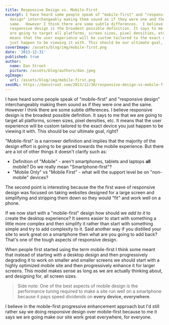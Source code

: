 ```yaml
---
title: Responsive Design vs. Mobile-First
excerpt: I have heard some people speak of "mobile-first" and "responsive
  design" interchangeably making them sound as if they were one and the
  same.  However I think there are some subtle differences.  I believe
  responsive design is the broadest possible definition. It says to me that we
  are going to target all platforms, screen sizes, pixel densities, etc.  It
  means that the user experience will be custom tailored to the exact device you
  just happen to be viewing it with. This should be our ultimate goal, right?
coverImage: /assets/blog/img/mobile-first.png
date: '2013-12-31'
published: true
author:
  name: Dan Stroot
  picture: /assets/blog/authors/dan.jpeg
ogImage:
  url: /assets/blog/img/mobile-first.png
seoURL: https://danstroot.com/2013/12/30/responsive-design-vs-mobile-first/
---
```


I have heard some people speak of "mobile-first" and "responsive design" interchangeably making them sound as if they were one and the same. However I think there are some subtle differences. I believe responsive design is the broadest possible definition. It says to me that we are going to target all platforms, screen sizes, pixel densities, etc. It means that the user experience will be custom tailored to the exact device you just happen to be viewing it with. This should be our ultimate goal, right?

"Mobile-first" is a narrower definition and implies that the majority of the design effort is going to be geared towards the mobile experience. But there are a lot of other things it doesn't clarify such as:

- Definition of "Mobile" - aren't smartphones, tablets and laptops **all** mobile? Do we really mean "Smartphone-first"?
- "Mobile Only" vs "Mobile First" - what will the support level be on "non-mobile" devices?

The second point is interesting because the the first wave of responsive design was focused on taking websites designed for a large screen and simplifying and stripping them down so they would "fit" and work well on a phone.

If we now start with a "mobile-first" design how should we _add to it_ to create the desktop experience? It seems easier to start with something a little more complex and then simplify it rather than start with something simple and try to add complexity to it. Said another way if you distilled your site to work great on a smartphone then what are you going to add back? That's one of the tough aspects of responsive design.

When people first started using the term mobile-first I think some meant that instead of starting with a desktop design and then progressively degrading it to work on smaller and smaller screens we should start with a highly optimized mobile site and then progressively enhance it for larger screens. This model makes sense as long as we are actually thinking about, and designing for, all screen sizes.

> Side note: One of the best aspects of mobile design is the
> performance tuning required to make a site run well on a smartphone
> because it pays speed dividends on **every device, everywhere**.

I believe in the mobile-first progressive enhancement approach but I'd still rather say we doing responsive design over mobile-first because to me it says we are going make our site work great everywhere, for everyone.


<IPhone />
